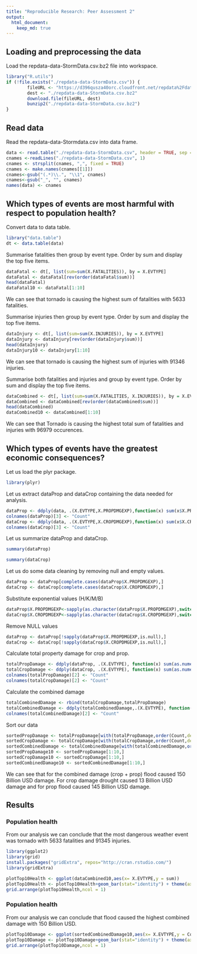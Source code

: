 ```yaml
---
title: "Reproducible Research: Peer Assessment 2"
output: 
  html_document:
    keep_md: true
---
```



## Loading and preprocessing the data
Load the repdata-data-StormData.csv.bz2 file into workspace.
```r

library("R.utils")
if (!file.exists("./repdata-data-StormData.csv")) {        
        fileURL <- "https://d396qusza40orc.cloudfront.net/repdata%2Fdata%2FStormData.csv.bz2"
        dest <- "./repdata-data-StormData.csv.bz2"
        download.file(fileURL, dest)
        bunzip2("./repdata-data-StormData.csv.bz2")
}
```
        
## Read data
Read the repdata-data-Stormdata.csv into data frame.
```r
data <- read.table("./repdata-data-StormData.csv", header = TRUE, sep = ",", na.strings = "", comment.char = "#")
cnames <-readLines("./repdata-data-StormData.csv", 1)
cnames <- strsplit(cnames, ",", fixed = TRUE)
cnames <- make.names(cnames[[1]])
cnames<-gsub("(.*)\\.", "\\1", cnames)
cnames<-gsub("_", "", cnames)
names(data) <- cnames
```
## Which types of events are most harmful with respect to population health?
Convert data to data table.
```r
library("data.table")
dt <- data.table(data)
```
Summarise fatalities then group by event type. Order by sum and display the top five items.
```r
dataFatal <- dt[, list(sum=sum(X.FATALITIES)), by = X.EVTYPE]
dataFatal <- dataFatal[rev(order(dataFatal$sum))]
head(dataFatal)
dataFatal10 <- dataFatal[1:10]
```
We can see that tornado is causing the highest sum of fatalities with 5633 fatalities.

Summarise injuries then group by event type. Order by sum and display the top five items.
```r
dataInjury <- dt[, list(sum=sum(X.INJURIES)), by = X.EVTYPE]
dataInjury <- dataInjury[rev(order(dataInjury$sum))]
head(dataInjury)
dataInjury10 <- dataInjury[1:10]
```
We can see that tornado is causing the highest sum of injuries with 91346 injuries.

Summarise both fatalities and injuries and group by event type. Order by sum and display the top five items.
```r
dataCombined <- dt[, list(sum=sum(X.FATALITIES, X.INJURIES)), by = X.EVTYPE]
dataCombined <- dataCombined[rev(order(dataCombined$sum))]
head(dataCombined)
dataCombined10 <- dataCombined[1:10]
```
We can see that Tornado is causing the highest total sum of fatalities and injuries with 96979 occurences.

## Which types of events have the greatest economic consequences?
Let us load the plyr package.
```r
library(plyr)
```

Let us extract dataProp and dataCrop containing the data needed for analysis.
```r
dataProp <- ddply(data, .(X.EVTYPE,X.PROPDMGEXP),function(x) sum(x$X.PROPDMG))
colnames(dataProp)[3] <- "Count"
dataCrop <- ddply(data, .(X.EVTYPE,X.CROPDMGEXP),function(x) sum(x$X.CROPDMG))
colnames(dataCrop)[3] <- "Count"
```

Let us summarize dataProp and dataCrop.
```r
summary(dataProp)
```

```r
summary(dataCrop)
```

Let us do some data cleaning by removing null and empty values.
```r
dataProp <- dataProp[complete.cases(dataProp$X.PROPDMGEXP),]
dataCrop <- dataCrop[complete.cases(dataCrop$X.CROPDMGEXP),]
```

Substitute exponential values (H/K/M/B)
```r
dataProp$X.PROPDMGEXP<-sapply(as.character(dataProp$X.PROPDMGEXP),switch,'M'=10^6,'m'=10^6,'K'=10^3,'k'= 10^3,'B'=10^9,'0' = 0, '2' = 2)
dataCrop$X.CROPDMGEXP<-sapply(as.character(dataCrop$X.CROPDMGEXP),switch,'M'=10^6,'m'=10^6,'K'=10^3,'k'= 10^3,'B'=10^9,'h'= 100, 'H' = 100, '0'=0,'1'=1,'2'=2,'3'=3,'4'=4,'5'=5,'6'=6,'7'=7, '8'=8)
```

Remove NULL values
```r
dataProp <- dataProp[!sapply(dataProp$X.PROPDMGEXP,is.null),]
dataCrop <- dataCrop[!sapply(dataCrop$X.CROPDMGEXP,is.null),]
```

Calculate total property damage for crop and prop.
```r
totalPropDamage <- ddply(dataProp, .(X.EVTYPE), function(x) sum(as.numeric(x$X.PROPDMG)*x$Count))
totalCropDamage <- ddply(dataCrop, .(X.EVTYPE), function(x) sum(as.numeric(x$X.CROPDMG)*x$Count))
colnames(totalPropDamage)[2] <- "Count"
colnames(totalCropDamage)[2] <- "Count"
```

Calculate the combined damage
```r
totalCombinedDamage <- rbind(totalCropDamage,totalPropDamage)
totalCombinedDamage <- ddply(totalCombinedDamage,.(X.EVTYPE), function(x) sum(x$Count))
colnames(totalCombinedDamage)[2] <- "Count"
```

Sort our data
```r
sortedPropDamage <- totalPropDamage[with(totalPropDamage,order(Count,decreasing = TRUE)),]
sortedCropDamage <- totalCropDamage[with(totalCropDamage,order(Count,decreasing = TRUE)),]
sortedCombinedDamage <- totalCombinedDamage[with(totalCombinedDamage,order(Count,decreasing = TRUE)),]
sortedPropDamage10 <- sortedPropDamage[1:10,]
sortedCropDamage10 <- sortedCropDamage[1:10,]
sortedCombinedDamage10 <- sortedCombinedDamage[1:10,]
```
We can see that for the combined damage (crop + prop) flood caused 150 Billion USD damage.
For crop damage drought caused 13 Billion USD damage and for prop flood caused 145 Billion USD damage.

## Results

### Population health
From our analysis we can conclude that the most dangerous weather event was tornado with 5633 fatalities and 91345 injuries.
```r
library(ggplot2)
library(grid)
install.packages("gridExtra", repos="http://cran.rstudio.com/")
library(gridExtra)

plotTop10Health <- ggplot(dataCombined10,aes(x= X.EVTYPE,y = sum))
plotTop10Health <- plotTop10Health+geom_bar(stat="identity") + theme(axis.text.x = element_text(angle = 45, hjust = 1)) + xlab("Weather Event") + ylab("Sum of Fatalities and injuries") 
grid.arrange(plotTop10Health,ncol = 1)
```

### Population health
From our analysis we can conclude that flood caused the highest combined damage with 150 Billion USD.
```r
plotTop10Damage <- ggplot(sortedCombinedDamage10,aes(x= X.EVTYPE,y = Count))
plotTop10Damage <- plotTop10Damage+geom_bar(stat="identity") + theme(axis.text.x = element_text(angle = 45, hjust = 1)) + xlab("Weather event") + ylab("Sum of combined crop and prop damage") 
grid.arrange(plotTop10Damage,ncol = 1)
```